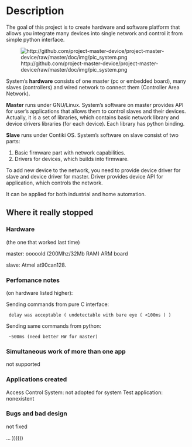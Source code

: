 = Description =
The goal of this project is to create hardware and software platform that allows you integrate many devices into single network and control it from simple python interface.

[[File:http://github.com/project-master-device/project-master-device/raw/master/doc/img/pic_system.png]]

System’s '''hardware''' consists of one master (pc or embedded board), many slaves (controllers) and wired network to connect them (Controller Area Network).

'''Master''' runs under GNU/Linux. System’s software on master provides API for user’s applications that allows them to control slaves and their devices. Actually, it is a set of libraries, which contains basic network library and device drivers libraries (for each device). Each library has python binding.

'''Slave''' runs under Contiki OS. System’s software on slave consist of two parts:

#Basic firmware part with network capabilities.
#Drivers for devices, which builds into firmware.

To add new device to the network, you need to provide device driver for slave and device driver for master. Driver provides device API for application, which controls the network.

It can be applied for both industrial and home automation.



== Where it really stopped ==

=== Hardware ===
(the one that worked last time)

master: ooooold (200Mhz/32Mb RAM) ARM board

slave: Atmel at90can128.


=== Perfomance notes ===

(on hardware listed higher):

Sending commands from pure C interface:

  delay was acceptable ( undetectable with bare eye ( <100ms ) )

Sending same commands from python:

  ~500ms (need better HW for master)

=== Simultaneous work of more than one app ===

not supported

=== Applications created ===

Access Control System: not adopted for system
Test application: nonexistent

=== Bugs and bad design ===

not fixed

...
))))))